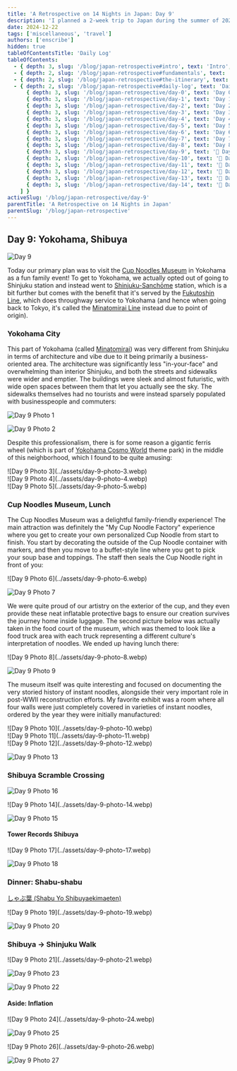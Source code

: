 ```yaml
---
title: 'A Retrospective on 14 Nights in Japan: Day 9'
description: 'I planned a 2-week trip to Japan during the summer of 2023 for my family. Here are some of the highlights, blunders, experiences gathered throughout the process.'
date: 2024-12-22
tags: ['miscellaneous', 'travel']
authors: ['enscribe']
hidden: true
tableOfContentsTitle: 'Daily Log'
tableOfContents:
  - { depth: 3, slug: '/blog/japan-retrospective#intro', text: 'Intro', subheadings: [] }
  - { depth: 2, slug: '/blog/japan-retrospective#fundamentals', text: 'Fundamentals', subheadings: [] }
  - { depth: 2, slug: '/blog/japan-retrospective#the-itinerary', text: 'The Itinerary', subheadings: [] }
  - { depth: 2, slug: '/blog/japan-retrospective#daily-log', text: 'Daily Log', subheadings: [
      { depth: 3, slug: '/blog/japan-retrospective/day-0', text: 'Day 0: Kansai Airport', subheadings: [] },
      { depth: 3, slug: '/blog/japan-retrospective/day-1', text: 'Day 1: Osaka Day Trip', subheadings: [] },
      { depth: 3, slug: '/blog/japan-retrospective/day-2', text: 'Day 2: Nara Day Trip', subheadings: [] },
      { depth: 3, slug: '/blog/japan-retrospective/day-3', text: 'Day 3: East Kyoto', subheadings: [] },
      { depth: 3, slug: '/blog/japan-retrospective/day-4', text: 'Day 4: West/Central Kyoto', subheadings: [] },
      { depth: 3, slug: '/blog/japan-retrospective/day-5', text: 'Day 5: Fushimi-Inari Taisha', subheadings: [] },
      { depth: 3, slug: '/blog/japan-retrospective/day-6', text: 'Day 6: Hakone-Yumoto', subheadings: [] },
      { depth: 3, slug: '/blog/japan-retrospective/day-7', text: 'Day 7: Hakone Round Course', subheadings: [] },
      { depth: 3, slug: '/blog/japan-retrospective/day-8', text: 'Day 8: Shinjuku, Kabukichō', subheadings: [] },
      { depth: 3, slug: '/blog/japan-retrospective/day-9', text: '🚧 Day 9: Yokohama, Shibuya', subheadings: [] },
      { depth: 3, slug: '/blog/japan-retrospective/day-10', text: '🚧 Day 10: Rest Day', subheadings: [] },
      { depth: 3, slug: '/blog/japan-retrospective/day-11', text: '🚧 Day 11: Akihabara', subheadings: [] },
      { depth: 3, slug: '/blog/japan-retrospective/day-12', text: '🚧 Day 12: Asakusa, Odaiba', subheadings: [] },
      { depth: 3, slug: '/blog/japan-retrospective/day-13', text: '🚧 Day 13: Kamakura Day Trip', subheadings: [] },
      { depth: 3, slug: '/blog/japan-retrospective/day-14', text: '🚧 Day 14: Haneda Airport', subheadings: [] },
    ] }
activeSlug: '/blog/japan-retrospective/day-9'
parentTitle: 'A Retrospective on 14 Nights in Japan'
parentSlug: '/blog/japan-retrospective'
---
```


## Day 9: Yokohama, Shibuya

![Day 9](../assets/day-9.webp)

Today our primary plan was to visit the [Cup Noodles Museum](https://www.cupnoodles-museum.jp/en/) in Yokohama as a fun family event! To get to Yokohama, we actually opted out of going to Shinjuku station and instead went to [Shinjuku-Sanchōme](https://en.wikipedia.org/wiki/Shinjuku-sanch%C5%8Dme_Station) station, which is a bit further but comes with the benefit that it's served by the [Fukutoshin Line](https://en.wikipedia.org/wiki/Tokyo_Metro_Fukutoshin_Line), which does throughway service to Yokohama (and hence when going back to Tokyo, it's called the [Minatomirai Line](https://en.wikipedia.org/wiki/Minatomirai_Line) instead due to point of origin).

### Yokohama City

This part of Yokohama (called [Minatomirai](https://en.wikipedia.org/wiki/Minato_Mirai_21)) was very different from Shinjuku in terms of architecture and vibe due to it being primarily a business-oriented area. The architecture was significantly less "in-your-face" and overwhelming than interior Shinjuku, and both the streets and sidewalks were wider and emptier. The buildings were sleek and almost futuristic, with wide open spaces between them that let you actually see the sky. The sidewalks themselves had no tourists and were instead sparsely populated with businesspeople and commuters:

![Day 9 Photo 1](../assets/day-9-photo-1.webp)

![Day 9 Photo 2](../assets/day-9-photo-2.webp)

Despite this professionalism, there is for some reason a gigantic ferris wheel (which is part of [Yokohama Cosmo World](https://en.wikipedia.org/wiki/Yokohama_Cosmo_World) theme park) in the middle of this neighborhood, which I found to be quite amusing:

<div class="grid grid-cols-2 gap-2 [&>*>*]:my-0.5 [&>*>*>*]:m-0">
  <div class="col-span-2">
    ![Day 9 Photo 3](../assets/day-9-photo-3.webp)
  </div>
  <div>
    ![Day 9 Photo 4](../assets/day-9-photo-4.webp)
  </div>
  <div>
    ![Day 9 Photo 5](../assets/day-9-photo-5.webp)
  </div>
</div>

### Cup Noodles Museum, Lunch

The Cup Noodles Museum was a delightful family-friendly experience! The main attraction was definitely the "My Cup Noodle Factory" experience where you get to create your own personalized Cup Noodle from start to finish. You start by decorating the outside of the Cup Noodle container with markers, and then you move to a buffet-style line where you get to pick your soup base and toppings. The staff then seals the Cup Noodle right in front of you:

<div class="flex gap-2 [&>*>*]:my-0">
![Day 9 Photo 6](../assets/day-9-photo-6.webp)

![Day 9 Photo 7](../assets/day-9-photo-7.webp)
</div>

We were quite proud of our artistry on the exterior of the cup, and they even provide these neat inflatable protective bags to ensure our creation survives the journey home inside luggage. The second picture below was actually taken in the food court of the museum, which was themed to look like a food truck area with each truck representing a different culture's interpretation of noodles. We ended up having lunch there:

<div class="flex gap-2 [&>*>*]:my-0">
![Day 9 Photo 8](../assets/day-9-photo-8.webp)

![Day 9 Photo 9](../assets/day-9-photo-9.webp)
</div>

The museum itself was quite interesting and focused on documenting the very storied history of instant noodles, alongside their very important role in post-WWII reconstruction efforts. My favorite exhibit was a room where all four walls were just completely covered in varieties of instant noodles, ordered by the year they were initially manufactured:

<div class="grid grid-cols-2 gap-2 [&>*>*]:my-0.5 [&>*>*>*]:m-0">
  <div class="col-span-2">
    ![Day 9 Photo 10](../assets/day-9-photo-10.webp)
  </div>
  <div>
    ![Day 9 Photo 11](../assets/day-9-photo-11.webp)
  </div>
  <div>
    ![Day 9 Photo 12](../assets/day-9-photo-12.webp)
  </div>
</div>

![Day 9 Photo 13](../assets/day-9-photo-13.webp)

### Shibuya Scramble Crossing

![Day 9 Photo 16](../assets/day-9-photo-16.webp)

<div class="flex gap-2 [&>*>*]:my-0">
![Day 9 Photo 14](../assets/day-9-photo-14.webp)

![Day 9 Photo 15](../assets/day-9-photo-15.webp)
</div>

#### Tower Records Shibuya

<div class="flex gap-2 [&>*>*]:my-0">
![Day 9 Photo 17](../assets/day-9-photo-17.webp)

![Day 9 Photo 18](../assets/day-9-photo-18.webp)
</div>

### Dinner: Shabu-shabu

[しゃぶ葉 (Shabu Yo Shibuyaekimaeten)](https://tabelog.com/en/tokyo/A1303/A130301/13207838/)

<div class="flex gap-2 [&>*>*]:my-0">
![Day 9 Photo 19](../assets/day-9-photo-19.webp)

![Day 9 Photo 20](../assets/day-9-photo-20.webp)
</div>

### Shibuya → Shinjuku Walk

<div class="flex gap-2 [&>*>*]:my-0">
![Day 9 Photo 21](../assets/day-9-photo-21.webp)

![Day 9 Photo 23](../assets/day-9-photo-23.webp)
</div>

![Day 9 Photo 22](../assets/day-9-photo-22.webp)

#### Aside: Inflation

<div class="flex gap-2 [&>*>*]:my-0">
![Day 9 Photo 24](../assets/day-9-photo-24.webp)

![Day 9 Photo 25](../assets/day-9-photo-25.webp)
</div>

<div class="flex gap-2 [&>*>*]:my-0">
![Day 9 Photo 26](../assets/day-9-photo-26.webp)

![Day 9 Photo 27](../assets/day-9-photo-27.webp)
</div>
